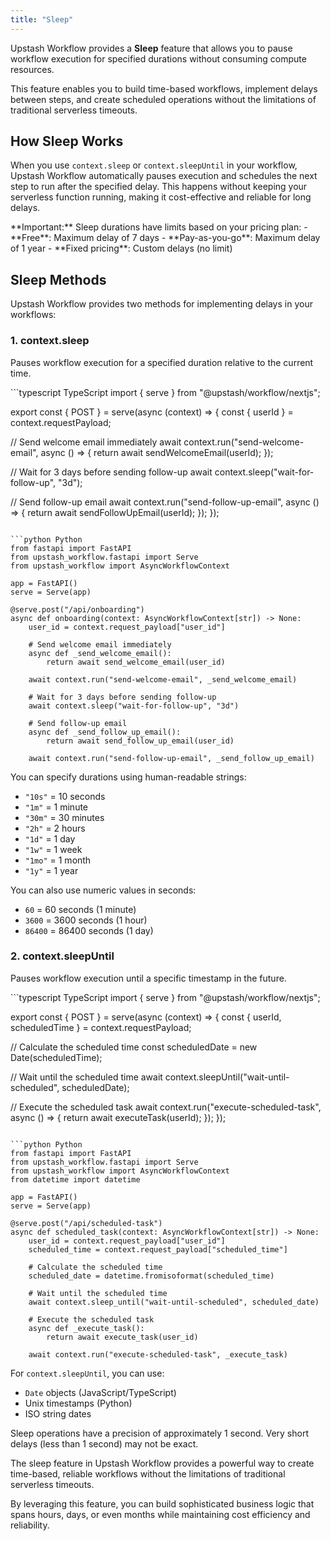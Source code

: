 ```yaml
---
title: "Sleep"
---
```


Upstash Workflow provides a **Sleep** feature that allows you to pause workflow execution for specified durations without consuming compute resources. 

This feature enables you to build time-based workflows, implement delays between steps, and create scheduled operations without the limitations of traditional serverless timeouts.

## How Sleep Works

When you use `context.sleep` or `context.sleepUntil` in your workflow, Upstash Workflow automatically pauses execution and schedules the next step to run after the specified delay. 
This happens without keeping your serverless function running, making it cost-effective and reliable for long delays.


<Note>
  **Important:** Sleep durations have limits based on your pricing plan:
  - **Free**: Maximum delay of 7 days
  - **Pay-as-you-go**: Maximum delay of 1 year  
  - **Fixed pricing**: Custom delays (no limit)
</Note>

## Sleep Methods

Upstash Workflow provides two methods for implementing delays in your workflows:

### 1. context.sleep

Pauses workflow execution for a specified duration relative to the current time.

<CodeGroup>
```typescript TypeScript
import { serve } from "@upstash/workflow/nextjs";

export const { POST } = serve<string>(async (context) => {
  const { userId } = context.requestPayload;

  // Send welcome email immediately
  await context.run("send-welcome-email", async () => {
    return await sendWelcomeEmail(userId);
  });

  // Wait for 3 days before sending follow-up
  await context.sleep("wait-for-follow-up", "3d");

  // Send follow-up email
  await context.run("send-follow-up-email", async () => {
    return await sendFollowUpEmail(userId);
  });
});
```

```python Python
from fastapi import FastAPI
from upstash_workflow.fastapi import Serve
from upstash_workflow import AsyncWorkflowContext

app = FastAPI()
serve = Serve(app)

@serve.post("/api/onboarding")
async def onboarding(context: AsyncWorkflowContext[str]) -> None:
    user_id = context.request_payload["user_id"]
    
    # Send welcome email immediately
    async def _send_welcome_email():
        return await send_welcome_email(user_id)
    
    await context.run("send-welcome-email", _send_welcome_email)
    
    # Wait for 3 days before sending follow-up
    await context.sleep("wait-for-follow-up", "3d")
    
    # Send follow-up email
    async def _send_follow_up_email():
        return await send_follow_up_email(user_id)
    
    await context.run("send-follow-up-email", _send_follow_up_email)
```
</CodeGroup>

You can specify durations using human-readable strings:

- `"10s"` = 10 seconds
- `"1m"` = 1 minute  
- `"30m"` = 30 minutes
- `"2h"` = 2 hours
- `"1d"` = 1 day
- `"1w"` = 1 week
- `"1mo"` = 1 month
- `"1y"` = 1 year

You can also use numeric values in seconds:

- `60` = 60 seconds (1 minute)
- `3600` = 3600 seconds (1 hour)
- `86400` = 86400 seconds (1 day)


### 2. context.sleepUntil

Pauses workflow execution until a specific timestamp in the future.

<CodeGroup>
```typescript TypeScript
import { serve } from "@upstash/workflow/nextjs";

export const { POST } = serve<string>(async (context) => {
  const { userId, scheduledTime } = context.requestPayload;

  // Calculate the scheduled time
  const scheduledDate = new Date(scheduledTime);

  // Wait until the scheduled time
  await context.sleepUntil("wait-until-scheduled", scheduledDate);

  // Execute the scheduled task
  await context.run("execute-scheduled-task", async () => {
    return await executeTask(userId);
  });
});
```

```python Python
from fastapi import FastAPI
from upstash_workflow.fastapi import Serve
from upstash_workflow import AsyncWorkflowContext
from datetime import datetime

app = FastAPI()
serve = Serve(app)

@serve.post("/api/scheduled-task")
async def scheduled_task(context: AsyncWorkflowContext[str]) -> None:
    user_id = context.request_payload["user_id"]
    scheduled_time = context.request_payload["scheduled_time"]
    
    # Calculate the scheduled time
    scheduled_date = datetime.fromisoformat(scheduled_time)
    
    # Wait until the scheduled time
    await context.sleep_until("wait-until-scheduled", scheduled_date)
    
    # Execute the scheduled task
    async def _execute_task():
        return await execute_task(user_id)
    
    await context.run("execute-scheduled-task", _execute_task)
```
</CodeGroup>

For `context.sleepUntil`, you can use:

- `Date` objects (JavaScript/TypeScript)
- Unix timestamps (Python)
- ISO string dates


<Tip>
  Sleep operations have a precision of approximately 1 second. Very short delays (less than 1 second) may not be exact.
</Tip>


The sleep feature in Upstash Workflow provides a powerful way to create time-based, reliable workflows without the limitations of traditional serverless timeouts.

 By leveraging this feature, you can build sophisticated business logic that spans hours, days, or even months while maintaining cost efficiency and reliability.
